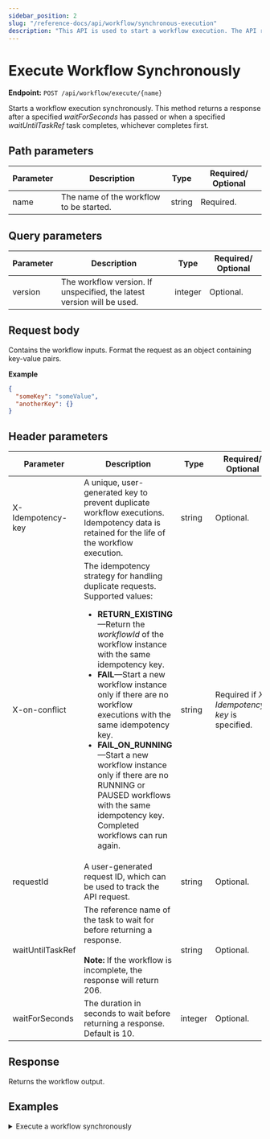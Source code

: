 ```yaml
---
sidebar_position: 2
slug: "/reference-docs/api/workflow/synchronous-execution"
description: "This API is used to start a workflow execution. The API response returns only after the workflow or a specified task is completed. "
---
```



# Execute Workflow Synchronously

**Endpoint:** `POST /api/workflow/execute/{name}`

Starts a workflow execution synchronously. This method returns a response after a specified _waitForSeconds_ has passed or when a specified _waitUntilTaskRef_ task completes, whichever completes first.

## Path parameters

| Parameter | Description                             | Type   | Required/ Optional |
| --------- | --------------------------------------- | ------ | ------------------ |
| name      | The name of the workflow to be started. | string | Required.          |

## Query parameters

| Parameter | Description                                                            | Type    | Required/ Optional |
| --------- | ---------------------------------------------------------------------- | ------- | ------------------ |
| version   | The workflow version. If unspecified, the latest version will be used. | integer | Optional.          |

## Request body

Contains the workflow inputs. Format the request as an object containing key-value pairs.

**Example**

```json
{
  "someKey": "someValue",
  "anotherKey": {}
}
```

## Header parameters

| Parameter         | Description                                                                                                                                                                                                                                                                                                                                                                                                                                                                                             | Type    | Required/ Optional                            |
| ----------------- | ------------------------------------------------------------------------------------------------------------------------------------------------------------------------------------------------------------------------------------------------------------------------------------------------------------------------------------------------------------------------------------------------------------------------------------------------------------------------------------------------------- | ------- | --------------------------------------------- |
| X-Idempotency-key | A unique, user-generated key to prevent duplicate workflow executions. Idempotency data is retained for the life of the workflow execution.                                                                                                                                                                                                                                                                                                                                                             | string  | Optional.                                     |
| X-on-conflict     | The idempotency strategy for handling duplicate requests. Supported values: <ul><li>**RETURN_EXISTING**—Return the _workflowId_ of the workflow instance with the same idempotency key.</li> <li>**FAIL**—Start a new workflow instance only if there are no workflow executions with the same idempotency key.</li> <li>**FAIL_ON_RUNNING**—Start a new workflow instance only if there are no RUNNING or PAUSED workflows with the same idempotency key. Completed workflows can run again.</li></ul> | string  | Required if _X-Idempotency-key_ is specified. |
| requestId         | A user-generated request ID, which can be used to track the API request.                                                                                                                                                                                                                                                                                                                                                                                                                                | string  | Optional.                                     |
| waitUntilTaskRef  | The reference name of the task to wait for before returning a response. <br/><br/> **Note:** If the workflow is incomplete, the response will return 206.                                                                                                                                                                                                                                                                                                                                               | string  | Optional.                                     |
| waitForSeconds    | The duration in seconds to wait before returning a response. Default is 10.                                                                                                                                                                                                                                                                                                                                                                                                                             | integer | Optional.                                     |

## Response

Returns the workflow output.

## Examples

<details>
<summary>Execute a workflow synchronously</summary>

**Request**

```shell
curl -X 'POST' \
  'https://<YOUR_CLUSTER>/api/workflow/execute/someWorkflow' \
  -H 'accept: application/json' \
  -H 'waitForSeconds: 15' \
  -H 'X-Authorization: <TOKEN>' \
  -H 'Content-Type: application/json' \
  -d '{
    "input1": "someValue"
  }'
```

**Response**

```json
{
  "output": {
    "output1": "anotherValue",
    "output2": "yetAnotherValue"
    "
  }
}
```

</details>
